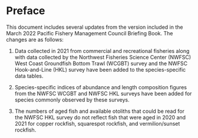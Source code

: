 # Preface {-}

This document includes several updates from the version included in the March 2022 Pacific Fishery Management Council Briefing Book. The changes are as follows:

1. Data collected in 2021 from commercial and recreational fisheries along with data collected by the Northwest Fisheries Science Center (NWFSC) West Coast Groundfish Bottom Trawl (WCGBT) survey and the NWFSC Hook-and-Line (HKL) survey have been added to the species-specific data tables.

2. Species-specific indices of abundance and length composition figures from the NWFSC WCGBT and NWFSC HKL surveys have been added for species commonly observed by these surveys.

3. The numbers of aged fish and available otoliths that could be read for the NWFSC HKL survey do not reflect fish that were aged in 2020 and 2021 for copper rockfish, squarespot rockfish, and vermilion/sunset rockfish.

